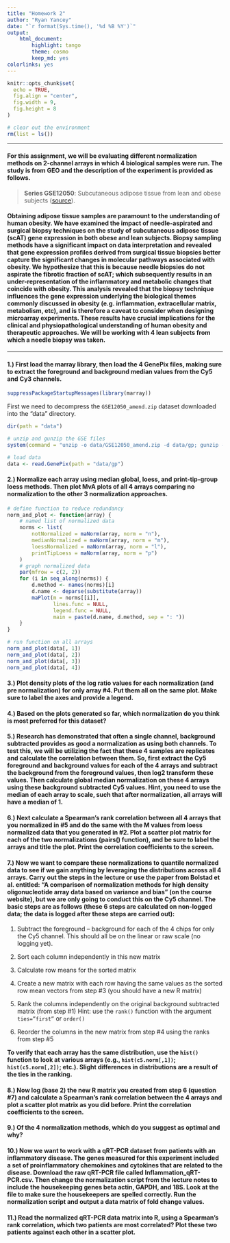 ```yaml
---
title: "Homework 2"
author: "Ryan Yancey"
date: "`r format(Sys.time(), '%d %B %Y')`"
output: 
    html_document:
        highlight: tango
        theme: cosmo
        keep_md: yes
colorlinks: yes
---
```


```r
knitr::opts_chunk$set(
  echo = TRUE,
  fig.align = "center",
  fig.width = 9,
  fig.height = 8
)

# clear out the environment
rm(list = ls())
```

------------------------------------------------------------------------

#### For this assignment, we will be evaluating different normalization methods on 2-channel arrays in which 4 biological samples were run. The study is from GEO and the description of the experiment is provided as follows.

> **Series GSE12050**: Subcutaneous adipose tissue from lean and obese subjects ([source][1]).

#### Obtaining adipose tissue samples are paramount to the understanding of human obesity. We have examined the impact of needle-aspirated and surgical biopsy techniques on the study of subcutaneous adipose tissue (scAT) gene expression in both obese and lean subjects. Biopsy sampling methods have a significant impact on data interpretation and revealed that gene expression profiles derived from surgical tissue biopsies better capture the significant changes in molecular pathways associated with obesity. We hypothesize that this is because needle biopsies do not aspirate the fibrotic fraction of scAT; which subsequently results in an under-representation of the inflammatory and metabolic changes that coincide with obesity. This analysis revealed that the biopsy technique influences the gene expression underlying the biological themes commonly discussed in obesity (e.g. inflammation, extracellular matrix, metabolism, etc), and is therefore a caveat to consider when designing microarray experiments. These results have crucial implications for the clinical and physiopathological understanding of human obesity and therapeutic approaches. We will be working with 4 lean subjects from which a needle biopsy was taken.

------------------------------------------------------------------------

#### **1.) First load the marray library, then load the 4 GenePix files, making sure to extract the foreground and background median values from the Cy5 and Cy3 channels.**

```r
suppressPackageStartupMessages(library(marray))
```

First we need to decompress the `GSE12050_amend.zip` dataset downloaded into the "data" directory.

```r
dir(path = "data")

# unzip and gunzip the GSE files
system(command = "unzip -o data/GSE12050_amend.zip -d data/gp; gunzip -q data/gp/*")

# load data
data <- read.GenePix(path = "data/gp")
```

#### **2.) Normalize each array using median global, loess, and print-tip-group loess methods. Then plot MvA plots of all 4 arrays comparing no normalization to the other 3 normalization approaches.**

```r
# define function to reduce redundancy
norm_and_plot <- function(array) {
    # named list of normalized data
    norms <- list(
        notNormalized = maNorm(array, norm = "n"),
        medianNormalized = maNorm(array, norm = "m"),
        loessNormalized = maNorm(array, norm = "l"),
        printTipLoess = maNorm(array, norm = "p")
    )
    # graph normalized data
    par(mfrow = c(2, 2))
    for (i in seq_along(norms)) {
        d.method <- names(norms)[i]
        d.name <- deparse(substitute(array))
        maPlot(m = norms[[i]],
               lines.func = NULL,
               legend.func = NULL,
               main = paste(d.name, d.method, sep = ": "))
    }
}

# run function on all arrays
norm_and_plot(data[, 1])
norm_and_plot(data[, 2])
norm_and_plot(data[, 3])
norm_and_plot(data[, 4])
```

#### **3.) Plot density plots of the log ratio values for each normalization (and pre normalization) for only array #4. Put them all on the same plot. Make sure to label the axes and provide a legend.**

#### **4.) Based on the plots generated so far, which normalization do you think is most preferred for this dataset?**

#### **5.) Research has demonstrated that often a single channel, background subtracted provides as good a normalization as using both channels. To test this, we will be utilizing the fact that these 4 samples are replicates and calculate the correlation between them. So, first extract the Cy5 foreground and background values for each of the 4 arrays and subtract the background from the foreground values, then log2 transform these values. Then calculate global median normalization on these 4 arrays using these background subtracted Cy5 values. Hint, you need to use the median of each array to scale, such that after normalization, all arrays will have a median of 1.**

#### **6.) Next calculate a Spearman’s rank correlation between all 4 arrays that you normalized in #5 and do the same with the M values from loess normalized data that you generated in #2. Plot a scatter plot matrix for each of the two normalizations (pairs() function), and be sure to label the arrays and title the plot. Print the correlation coefficients to the screen.**

#### **7.) Now we want to compare these normalizations to quantile normalized data to see if we gain anything by leveraging the distributions across all 4 arrays. Carry out the steps in the lecture or use the paper from Bolstad et al. entitled: “A comparison of normalization methods for high density oligonucleotide array data based on variance and bias” (on the course website), but we are only going to conduct this on the Cy5 channel. The basic steps are as follows (these 6 steps are calculated on non-logged data; the data is logged after these steps are carried out):**

1. Subtract the foreground – background for each of the 4 chips for only the Cy5 channel. This should all be on the linear or raw scale (no logging yet).

2. Sort each column independently in this new matrix

3. Calculate row means for the sorted matrix

4. Create a new matrix with each row having the same values as the sorted row mean vectors from step #3 (you should have a new R matrix)

5. Rank the columns independently on the original background subtracted matrix (from step #1) Hint: use the `rank()` function with the argument `ties=”first”` or `order()`

6. Reorder the columns in the new matrix from step #4 using the ranks from step #5

**To verify that each array has the same distribution, use the `hist()` function to look at various arrays (e.g., `hist(c5.norm[,1])`; `hist(c5.norm[,2])`; etc.). Slight differences in distributions are a result of the ties in the ranking.**

#### **8.) Now log (base 2) the new R matrix you created from step 6 (question #7) and calculate a Spearman’s rank correlation between the 4 arrays and plot a scatter plot matrix as you did before. Print the correlation coefficients to the screen.**

#### **9.) Of the 4 normalization methods, which do you suggest as optimal and why?**

#### **10.) Now we want to work with a qRT-PCR dataset from patients with an inflammatory disease. The genes measured for this experiment included a set of proinflammatory chemokines and cytokines that are related to the disease. Download the raw qRT-PCR file called Inflammation_qRT-PCR.csv. Then change the normalization script from the lecture notes to include the housekeeping genes beta actin, GAPDH, and 18S. Look at the file to make sure the housekeepers are spelled correctly. Run the normalization script and output a data matrix of fold change values.**

#### **11.) Read the normalized qRT-PCR data matrix into R, using a Spearman’s rank correlation, which two patients are most correlated? Plot these two patients against each other in a scatter plot.**

[1]: https://www.ncbi.nlm.nih.gov/geo/query/acc.cgi?acc=GSE12050

